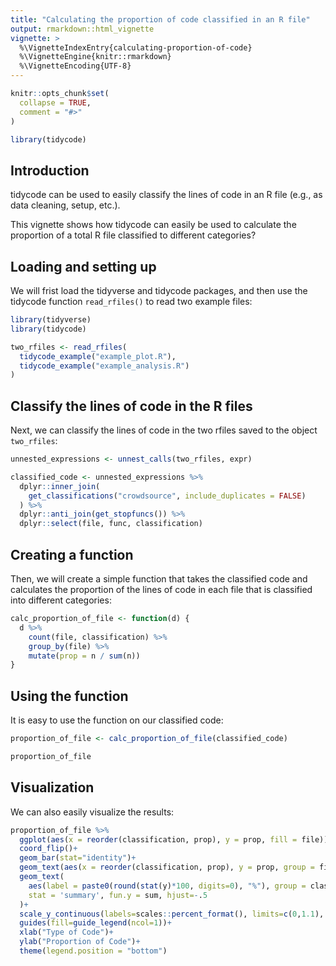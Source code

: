 ```yaml
---
title: "Calculating the proportion of code classified in an R file"
output: rmarkdown::html_vignette
vignette: >
  %\VignetteIndexEntry{calculating-proportion-of-code}
  %\VignetteEngine{knitr::rmarkdown}
  %\VignetteEncoding{UTF-8}
---
```


```r
knitr::opts_chunk$set(
  collapse = TRUE,
  comment = "#>"
)
```

```r
library(tidycode)
```

## Introduction

tidycode can be used to easily classify the lines of code in an R file (e.g., as data cleaning, setup, etc.).

This vignette shows how tidycode can easily be used to calculate the proportion of a total R file classified to different categories?

## Loading and setting up

We will frist load the tidyverse and tidycode packages, and then use the tidycode function `read_rfiles()` to read two example files:

```r
library(tidyverse)
library(tidycode)

two_rfiles <- read_rfiles(
  tidycode_example("example_plot.R"),
  tidycode_example("example_analysis.R")
)

```

## Classify the lines of code in the R files

Next, we can classify the lines of code in the two rfiles saved to the object `two_rfiles`:

```r
unnested_expressions <- unnest_calls(two_rfiles, expr)

classified_code <- unnested_expressions %>%
  dplyr::inner_join(
    get_classifications("crowdsource", include_duplicates = FALSE)
  ) %>%
  dplyr::anti_join(get_stopfuncs()) %>%
  dplyr::select(file, func, classification)
```

## Creating a function

Then, we will create a simple function that takes the classified code and calculates the proportion of the lines of code in each file that is classified into different categories:

```r
calc_proportion_of_file <- function(d) {
  d %>% 
    count(file, classification) %>% 
    group_by(file) %>% 
    mutate(prop = n / sum(n))
}
```

## Using the function

It is easy to use the function on our classified code:

```r
proportion_of_file <- calc_proportion_of_file(classified_code)

proportion_of_file
```

## Visualization

We can also easily visualize the results:

```r
proportion_of_file %>% 
  ggplot(aes(x = reorder(classification, prop), y = prop, fill = file))+
  coord_flip()+
  geom_bar(stat="identity")+
  geom_text(aes(x = reorder(classification, prop), y = prop, group = file, label = paste0(round(prop*100, digits=0), "%")), position = position_stack(), hjust=1)+
  geom_text(
    aes(label = paste0(round(stat(y)*100, digits=0), "%"), group = classification), 
    stat = 'summary', fun.y = sum, hjust=-.5
  )+
  scale_y_continuous(labels=scales::percent_format(), limits=c(0,1.1), breaks=c(0, .2, .4, .6, .8, 1))+
  guides(fill=guide_legend(ncol=1))+
  xlab("Type of Code")+
  ylab("Proportion of Code")+
  theme(legend.position = "bottom")
```
